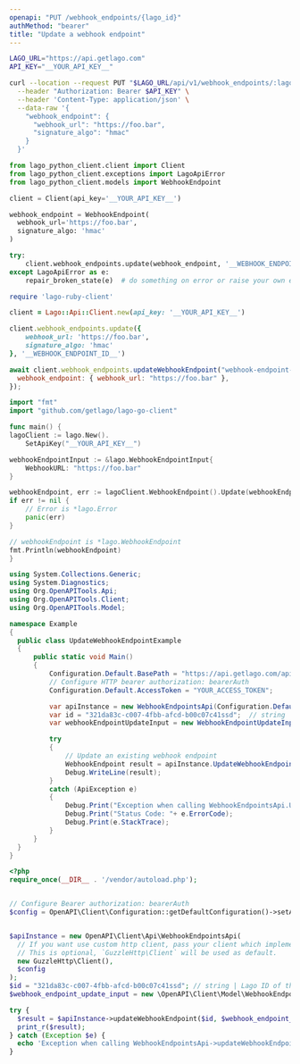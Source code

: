 ```yaml
---
openapi: "PUT /webhook_endpoints/{lago_id}"
authMethod: "bearer"
title: "Update a webhook endpoint"
---
```


<RequestExample>

```bash cURL
LAGO_URL="https://api.getlago.com"
API_KEY="__YOUR_API_KEY__"

curl --location --request PUT "$LAGO_URL/api/v1/webhook_endpoints/:lago_id" \
  --header "Authorization: Bearer $API_KEY" \
  --header 'Content-Type: application/json' \
  --data-raw '{
    "webhook_endpoint": {
      "webhook_url": "https://foo.bar",
      "signature_algo": "hmac"
    }
  }'
```

```python Python
from lago_python_client.client import Client
from lago_python_client.exceptions import LagoApiError
from lago_python_client.models import WebhookEndpoint

client = Client(api_key='__YOUR_API_KEY__')

webhook_endpoint = WebhookEndpoint(
  webhook_url='https://foo.bar',
  signature_algo: 'hmac'
)

try:
    client.webhook_endpoints.update(webhook_endpoint, '__WEBHOOK_ENDPOINT_ID__')
except LagoApiError as e:
    repair_broken_state(e)  # do something on error or raise your own exception
```

```ruby Ruby
require 'lago-ruby-client'

client = Lago::Api::Client.new(api_key: '__YOUR_API_KEY__')

client.webhook_endpoints.update({
    webhook_url: 'https://foo.bar',
    signature_algo: 'hmac'
}, '__WEBHOOK_ENDPOINT_ID__')
```

```js Javascript
await client.webhook_endpoints.updateWebhookEndpoint("webhook-endpoint-id", {
  webhook_endpoint: { webhook_url: "https://foo.bar" },
});
```

```go Go
import "fmt"
import "github.com/getlago/lago-go-client"

func main() {
lagoClient := lago.New().
    SetApiKey("__YOUR_API_KEY__")

webhookEndpointInput := &lago.WebhookEndpointInput{
    WebhookURL: "https://foo.bar"
}

webhookEndpoint, err := lagoClient.WebhookEndpoint().Update(webhookEndpointInput, "__WEBHOOK_ENDPOINT_ID__")
if err != nil {
    // Error is *lago.Error
    panic(err)
}

// webhookEndpoint is *lago.WebhookEndpoint
fmt.Println(webhookEndpoint)
}
```

```csharp C#
using System.Collections.Generic;
using System.Diagnostics;
using Org.OpenAPITools.Api;
using Org.OpenAPITools.Client;
using Org.OpenAPITools.Model;

namespace Example
{
  public class UpdateWebhookEndpointExample
  {
      public static void Main()
      {
          Configuration.Default.BasePath = "https://api.getlago.com/api/v1";
          // Configure HTTP bearer authorization: bearerAuth
          Configuration.Default.AccessToken = "YOUR_ACCESS_TOKEN";

          var apiInstance = new WebhookEndpointsApi(Configuration.Default);
          var id = "321da83c-c007-4fbb-afcd-b00c07c41ssd";  // string | Lago ID of the existing wallet
          var webhookEndpointUpdateInput = new WebhookEndpointUpdateInput(); // WebhookEndpointUpdateInput | Update an existing webhook endpoint

          try
          {
              // Update an existing webhook endpoint
              WebhookEndpoint result = apiInstance.UpdateWebhookEndpoint(id, webhookEndpointUpdateInput);
              Debug.WriteLine(result);
          }
          catch (ApiException e)
          {
              Debug.Print("Exception when calling WebhookEndpointsApi.UpdateWebhookEndpoint: " + e.Message );
              Debug.Print("Status Code: "+ e.ErrorCode);
              Debug.Print(e.StackTrace);
          }
      }
  }
}
```

```php PHP
<?php
require_once(__DIR__ . '/vendor/autoload.php');


// Configure Bearer authorization: bearerAuth
$config = OpenAPI\Client\Configuration::getDefaultConfiguration()->setAccessToken('YOUR_ACCESS_TOKEN');


$apiInstance = new OpenAPI\Client\Api\WebhookEndpointsApi(
  // If you want use custom http client, pass your client which implements `GuzzleHttp\ClientInterface`.
  // This is optional, `GuzzleHttp\Client` will be used as default.
  new GuzzleHttp\Client(),
  $config
);
$id = "321da83c-c007-4fbb-afcd-b00c07c41ssd"; // string | Lago ID of the existing wallet
$webhook_endpoint_update_input = new \OpenAPI\Client\Model\WebhookEndpointUpdateInput(); // \OpenAPI\Client\Model\WebhookEndpointUpdateInput | Update an existing webhook endpoint

try {
  $result = $apiInstance->updateWebhookEndpoint($id, $webhook_endpoint_update_input);
  print_r($result);
} catch (Exception $e) {
  echo 'Exception when calling WebhookEndpointsApi->updateWebhookEndpoint: ', $e->getMessage(), PHP_EOL;
}
```

</RequestExample>
